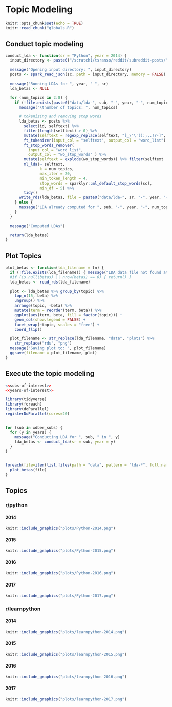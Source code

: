 # Topic Modeling

```r
knitr::opts_chunk$set(echo = TRUE)
knitr::read_chunk("globals.R")
```

::: {.panel-tabset}

## Conduct topic modeling
```r
conduct_lda <- function(sr = "Python", year = 2014) {
  input_directory <- paste0("/scratch1/tsranso/reddit/subreddit-posts/", sr, "/", year)

  message("Opening input directory: ", input_directory)
  posts <- spark_read_json(sc, path = input_directory, memory = FALSE)

  message("Running LDAs for ", year, " ", sr)
  lda_betas <- NULL

  for (num_topics in 2:8) {
    if (!file.exists(paste0("data/lda-", sub, "-", year, "-", num_topics, ".rds"))) {
      message("\tnumber of topics: ", num_topics)

      # tokenizing and removing stop words
      lda_betas <- posts %>%
        select(id, selftext) %>%
        filter(length(selftext) > 0) %>%
        mutate(selftext = regexp_replace(selftext, "[_\"\'():;,.!?-]", " ")) %>%
        ft_tokenizer(input_col = "selftext", output_col = "word_list") %>%
        ft_stop_words_remover(
          input_col = "word_list",
          output_col = "wo_stop_words" ) %>%
        mutate(selftext = explode(wo_stop_words)) %>% filter(selftext != "") %>%
        ml_lda(~ selftext,
               k = num_topics,
               max_iter = 20,
               min_token_length = 4,
               stop_words = sparklyr::ml_default_stop_words(sc),
               min_df = 5) %>%
        tidy()
      write_rds(lda_betas, file = paste0("data/lda-", sr, "-", year, "-", num_topics, ".rds"))
    } else {
      message("LDA already computed for ", sub, "-", year, "-", num_topics)
    }
  }

  message("Computed LDAs")

  return(lda_betas)
}
```

## Plot Topics
```r
plot_betas <- function(lda_filename = fn) {
  if (!file.exists(lda_filename)) { message("LDA data file not found at: ", lda_filename)}
  #if (is.null(betas) || nrow(betas) == 0) { return() }
  lda_betas <- read_rds(lda_filename)

  plot <- lda_betas %>% group_by(topic) %>%
    top_n(15, beta) %>%
    ungroup() %>%
    arrange(topic, -beta) %>%
    mutate(term = reorder(term, beta)) %>%
    ggplot(aes(term, beta, fill = factor(topic))) +
    geom_col(show.legend = FALSE) +
    facet_wrap(~topic, scales = "free") +
    coord_flip()

  plot_filename <- str_replace(lda_filename, "data", "plots") %>%
    str_replace("rds", "png")
  message("Saving plot to: ", plot_filename)
  ggsave(filename = plot_filename, plot)
}
```

:::

## Execute the topic modeling

```r
<<subs-of-interest>>
<<years-of-interest>>

library(tidyverse)
library(foreach)
library(doParallel)
registerDoParallel(cores=20)


for (sub in xdber_subs) {
  for (y in years) {
    message("Conducting LDA for ", sub, " in ", y)
    lda_betas <- conduct_lda(sr = sub, year = y)
  }
}


foreach(file=iter(list.files(path = "data", pattern = "lda-*", full.names = TRUE))) %dopar% {
  plot_betas(file)
}
```

## Topics

### r/python

::: {.panel-tabset}

#### 2014
```r
knitr::include_graphics("plots/Python-2014.png")
```

#### 2015
```r
knitr::include_graphics("plots/Python-2015.png")
```

#### 2016
```r
knitr::include_graphics("plots/Python-2016.png")
```

#### 2017
```r
knitr::include_graphics("plots/Python-2017.png")
```

:::

### r/learnpython

::: {.panel-tabset}

#### 2014
```r
knitr::include_graphics("plots/learnpython-2014.png")
```

#### 2015
```r
knitr::include_graphics("plots/learnpython-2015.png")
```

#### 2016
```r
knitr::include_graphics("plots/learnpython-2016.png")
```

#### 2017
```r
knitr::include_graphics("plots/learnpython-2017.png")
```

:::
